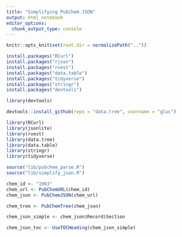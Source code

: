 ```yaml
---
title: "Simplifying PubChem JSON"
output: html_notebook
editor_options: 
  chunk_output_type: console
---
```


```r
knitr::opts_knit$set(root.dir = normalizePath(".."))
```

```r
install.packages("RCurl")
install.packages("rjson")
install.packages("rvest")
install.packages("data.table")
install.packages("tidyverse")
install.packages("stringr")
install.packages("devtools")
```

```r
library(devtools)
```

```r
devtools::install_github(repo = "data.tree", username = "gluc")
```

```r
library(RCurl)
library(jsonlite)
library(rvest)
library(data.tree)
library(data.table)
library(stringr)
library(tidyverse)
```

```r
source("lib/pubchem_parse.R")
source("lib/simplify_json.R")
```

```r
chem_id <- "1983"
chem_url <- PubChemURL(chem_id)
chem_json <- PubChemJSON(chem_url)
```

```r
chem_tree <- PubChemTree(chem_json)
```

```r
chem_json_simple <- chem_json$Record$Section
```

```r
chem_json_toc <- UseTOCHeading(chem_json_simple)
```

